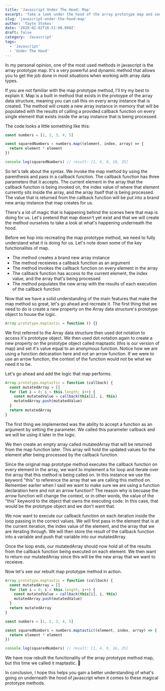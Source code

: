 ```yaml
---
title: 'Javascript Under The Hood: Map'
excerpt: 'Take a look under the hood of the array prototype map and see what is actually going on behind the scenes.'
slug: 'javascript-under-the-hood-map'
author: 'Tayte Stokes'
date: '2020-02-02T16:51:00.000Z'
draft: false
category: 'Javascript'
tags:
  - 'Javascript'
  - 'Under The Hood'
---
```


In my personal opinion, one of the most used methods in javascript is the array prototype map. It's a very powerful and dynamic method that allows you to get the job done in most situations when working with array data types.

If you are not familiar with the map prototype method, I'll try my best to explain it. Map is a built in method that exists in the protoype of the array data structure, meaning you can call this on every array instance that is created. The method will create a new array instance in memory that will be populated with the results of calling a provided callback function on every single element that exists inside the array instance that is being processed.

The code looks a little something like this:

```js
const numbers = [1, 2, 3, 4, 5]

const squaredNumbers = numbers.map((element, index, array) => {
  return element * element
})

console.log(squaredNumbers) // result: [1, 4, 9, 16, 25]
```

So let's talk about the syntax. We invoke the map method by using the parenthesis and pass in a callback function. The callback function has three parameters that it accepts. The current element in the array that the callback function is being invoked on, the index value of where that element currently sits inside the array, and the array itself that is being processed. The value that is returned from the callback function will be put into a brand new array instance that map creates for us.

There's a lot of magic that is happening behind the scenes here that map is doing for us. Let's pretend that map doesn't yet exist and that we will create the method ourselves to take a look at what's happening underneath the hood.

Before we hop into recreating the map prototype method, we need to fully understand what it is doing for us. Let's note down some of the key functionalites of map.

- The method creates a brand new array instance
- The method receieves a callback function as an argument
- The method invokes the callback function on every element in the array
- The callback function has access to the current element, the index value, and the array that's being processed
- The method populates the new array with the results of each execution of the callback function

Now that we have a solid understanding of the main features that make the map method so great, let's go ahead and recreate it. The first thing that we need to do is create a new property on the Array data structure's prototype object to house the logic.

```js
Array.prototype.maptastic = function () {}
```

We first referred to the Array data structure then used dot notation to access it's prototype object. We then used dot notation again to create a new property on the prototype object called maptastic (this is our version of map) and set it's value equal to an anonymous function. Notice how we are using a function delcaration here and not an arrow function. If we were to use an arrow function, the context of the function would not be what we need it to be.

Let's go ahead and add the logic that map performs.

```js
Array.prototype.maptastic = function (callback) {
  const mutatedArray = []
  for (let i = 0; i < this.length; i++) {
    const mutatedValue = callback(this[i], i, this)
    mutatedArray.push(mutatedValue)
  }
  return mutatedArray
}
```

The first thing we implemented was the ability to accept a function as an argument by setting the parameter. We called this parameter callback and we will be using it later in the logic.

We then create an empty array called mutatedArray that will be returned from the map function later. This array will hold the updated values for the element after being processed by the callback function.

Since the original map prototype method executes the callback function on every element in the array, we want to implement a for loop and iterate over the array that this method is being called on. In this instance we use the keyword "this" to reference the array that we are calling this method on. Remember earlier when I said we want to make sure we are using a function declaration here and not an arrow function? The reason why is becuase the arrow function will change the context, or in other words, the value of the "this" keyword to the object that owns the executing code. In this case, that would be the prototype object and we don't want that.

We now want to execute our callback function on each iteration inside the loop passing in the correct values. We will first pass in the element that is at the current iteration, the index value of the element, and the array that we are iterating through. We will then store the result of the callback function into a variable and push that variable into our mutatedArray.

Once the loop ends, our mutatedArray should now hold all of the results from the callback function being executed on each element. We then want to return our mutatedArray since this will be the new array that we want to receieve.

Now let's see our rebuilt map prototype method in action.

```js
Array.prototype.maptastic = function (callback) {
  const mutatedArray = []
  for (let i = 0; i < this.length; i++) {
    const mutatedValue = callback(this[i], i, this)
    mutatedArray.push(mutatedValue)
  }
  return mutatedArray
}

const numbers = [1, 2, 3, 4, 5]

const squaredNumbers = numbers.maptastic((element, index, array) => {
  return element * element
})

console.log(squaredNumbers) // result: [1, 4, 9, 16, 25]
```

We have now rebuilt the functionality of the array prototype method map, but this time we called it maptastic. 🎉

In conclusion, I hope this helps you gain a better understanding of what's going on underneath the hood of javascript when it comes to these magical prototype methods.
